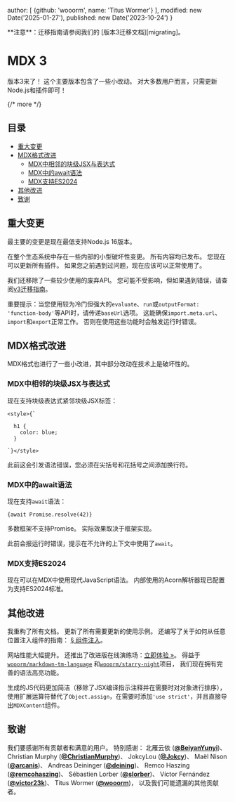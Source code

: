   author: [
    {github: 'wooorm', name: 'Titus Wormer'}
  ],
  modified: new Date('2025-01-27'),
  published: new Date('2023-10-24')
}

<Note type="info">
  **注意**：迁移指南请参阅我们的 [版本3迁移文档][migrating]。
</Note>

# MDX 3

版本3来了！
这个主要版本包含了一些小改动。
对大多数用户而言，只需更新Node.js和插件即可！

{/* more */}

## 目录

* [重大变更](#breaking-changes)
* [MDX格式改进](#improvements-to-the-mdx-format)
  * [MDX中相邻的块级JSX与表达式](#adjacent-block-jsx-and-expressions-in-mdx)
  * [MDX中的await语法](#await-in-mdx)
  * [MDX支持ES2024](#es2024-in-mdx)
* [其他改进](#miscellaneous)
* [致谢](#thanks)

## 重大变更

最主要的变更是现在最低支持Node.js 16版本。

在整个生态系统中存在一些内部的小型破坏性变更。
所有内容均已发布。
您现在可以更新所有插件。
如果您之前遇到过问题，现在应该可以正常使用了。

我们还移除了一些较少使用的废弃API。
您可能不受影响，但如果遇到错误，请查阅[v3迁移指南][migrating]。

重要提示：当您使用较为冷门但强大的`evaluate`、`run`或`outputFormat: 'function-body'`等API时，请传递`baseUrl`选项。
这能确保`import.meta.url`、`import`和`export`正常工作。
否则在使用这些功能时会触发运行时错误。

## MDX格式改进

MDX格式也进行了一些小改进，其中部分改动在技术上是破坏性的。

### MDX中相邻的块级JSX与表达式

现在支持块级表达式紧邻块级JSX标签：

```mdx chrome=no
<style>{`

  h1 {
    color: blue;
  }

`}</style>
```

此前这会引发语法错误，您必须在尖括号和花括号之间添加换行符。

### MDX中的await语法

现在支持`await`语法：

```mdx
{await Promise.resolve(42)}
```

多数框架不支持Promise。
实际效果取决于框架实现。

此前会报运行时错误，提示在不允许的上下文中使用了`await`。

### MDX支持ES2024

现在可以在MDX中使用现代JavaScript语法。
内部使用的Acorn解析器现已配置为支持ES2024标准。

## 其他改进

我重构了所有文档。
更新了所有需要更新的使用示例。
还编写了关于如何从任意位置注入组件的指南：
[§ 组件注入][injecting-components]。

网站性能大幅提升。
还推出了改进版在线演练场：[立即体验 »][playground]。
得益于[`wooorm/markdown-tm-language`][markdown-tm-language]
和[`wooorm/starry-night`][starry-night]项目，
我们现在拥有完善的语法高亮功能。

生成的JS代码更加简洁（移除了JSX编译指示注释并在需要时对对象进行排序），使用扩展运算符替代了`Object.assign`，在需要时添加`'use strict'`，并且直接导出`MDXContent`组件。

## 致谢

我们要感谢所有贡献者和满意的用户。
特别感谢：
北雁云依 ([**@BeiyanYunyi**](https://github.com/BeiyanYunyi))、
Christian Murphy ([**@ChristianMurphy**](https://github.com/ChristianMurphy))、
JokcyLou ([**@Jokcy**](https://github.com/Jokcy))、
Maël Nison ([**@arcanis**](https://github.com/arcanis))、
Andreas Deininger ([**@deining**](https://github.com/deining))、
Remco Haszing ([**@remcohaszing**](https://github.com/remcohaszing))、
Sébastien Lorber ([**@slorber**](https://github.com/slorber))、
Víctor Fernández ([**@victor23k**](https://github.com/victor23k))、
Titus Wormer ([**@wooorm**](https://github.com/wooorm))，
以及我们可能遗漏的其他贡献者。

[injecting-components]: /guides/injecting-components/

[markdown-tm-language]: https://github.com/wooorm/markdown-tm-language

[migrating]: /migrating/v3/

[playground]: /playground/

[starry-night]: https://github.com/wooorm/starry-night